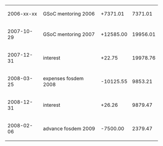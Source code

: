 {|
|-
|2006-xx-xx||GSoC mentoring 2006   ||  +7371.01||  7371.01
|-
|2007-10-29||GSoC mentoring 2007   || +12585.00|| 19956.01
|-
|2007-12-31||interest              ||    +22.75|| 19978.76
|-
|2008-03-25||expenses fosdem 2008  || -10125.55||  9853.21 
|-
|2008-12-31||interest              ||    +26.26||  9879.47 
|-
|2008-02-06||advance fosdem 2009   ||  -7500.00||  2379.47
|}